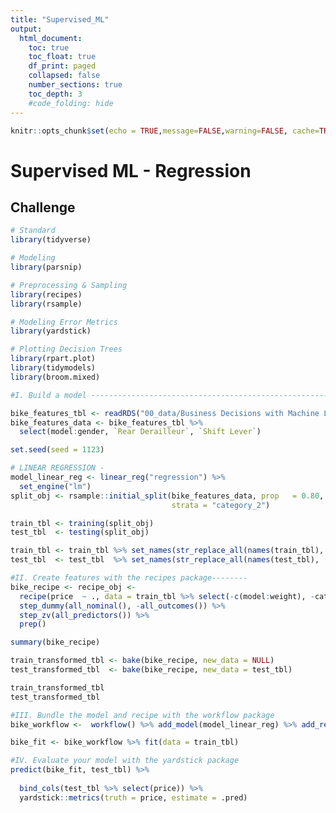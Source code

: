 ```yaml
---
title: "Supervised_ML"
output:
  html_document:
    toc: true
    toc_float: true
    df_print: paged
    collapsed: false
    number_sections: true
    toc_depth: 3
    #code_folding: hide
---
```


```r
knitr::opts_chunk$set(echo = TRUE,message=FALSE,warning=FALSE, cache=TRUE)
```

# Supervised ML - Regression


## Challenge

```r
# Standard
library(tidyverse)

# Modeling
library(parsnip)

# Preprocessing & Sampling
library(recipes)
library(rsample)

# Modeling Error Metrics
library(yardstick)

# Plotting Decision Trees
library(rpart.plot)
library(tidymodels)
library(broom.mixed)

#I. Build a model ----------------------------------------------------------------

bike_features_tbl <- readRDS("00_data/Business Decisions with Machine Learning/bike_features_tbl.rds")
bike_features_data <- bike_features_tbl %>% 
  select(model:gender, `Rear Derailleur`, `Shift Lever`) 

set.seed(seed = 1123)

# LINEAR REGRESSION -
model_linear_reg <- linear_reg("regression") %>%
  set_engine("lm")
split_obj <- rsample::initial_split(bike_features_data, prop   = 0.80, 
                                    strata = "category_2")

train_tbl <- training(split_obj)
test_tbl  <- testing(split_obj)

train_tbl <- train_tbl %>% set_names(str_replace_all(names(train_tbl), " |-", "_"))
test_tbl  <- test_tbl  %>% set_names(str_replace_all(names(test_tbl),  " |-", "_"))

#II. Create features with the recipes package--------
bike_recipe <- recipe_obj <- 
  recipe(price  ~ ., data = train_tbl %>% select(-c(model:weight), -category_1, -c(category_3:gender))) %>% 
  step_dummy(all_nominal(), -all_outcomes()) %>% 
  step_zv(all_predictors()) %>% 
  prep()

summary(bike_recipe)

train_transformed_tbl <- bake(bike_recipe, new_data = NULL)
test_transformed_tbl  <- bake(bike_recipe, new_data = test_tbl)

train_transformed_tbl
test_transformed_tbl

#III. Bundle the model and recipe with the workflow package
bike_workflow <-  workflow() %>% add_model(model_linear_reg) %>% add_recipe(bike_recipe)

bike_fit <- bike_workflow %>% fit(data = train_tbl)

#IV. Evaluate your model with the yardstick package
predict(bike_fit, test_tbl) %>%
  
  bind_cols(test_tbl %>% select(price)) %>%
  yardstick::metrics(truth = price, estimate = .pred)

```


